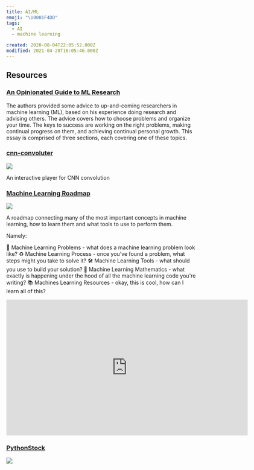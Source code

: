 ```yaml
---
title: AI/ML
emoji: "\U0001F4DD"
tags:
  - AI
  - machine learning

created: 2020-08-04T22:05:52.000Z
modified: 2021-04-20T16:05:46.000Z
---
```


## Resources

### [An Opinionated Guide to ML Research](http://joschu.net/blog/opinionated-guide-ml-research.html)

The authors provided some advice to up-and-coming researchers in machine learning (ML), based on his experience doing research and advising others. The advice covers how to choose problems and organize your time. The keys to success are working on the right problems, making continual progress on them, and achieving continual personal growth. This essay is comprised of three sections, each covering one of these topics.

### [cnn-convoluter](https://github.com/pwwang/cnn-convoluter)

![](https://github.com/pwwang/cnn-convoluter/raw/master/cnn-convoluter.gif)

An interactive player for CNN convolution

### [Machine Learning Roadmap](https://github.com/mrdbourke/machine-learning-roadmap)

![](https://raw.githubusercontent.com/mrdbourke/machine-learning-roadmap/master/2020-ml-roadmap-overview.png?token=AD7ZOCOIG7IZXHDL63W6RZK7A3B6I)

A roadmap connecting many of the most important concepts in machine learning, how to learn them and what tools to use to perform them.

Namely:

🤔 Machine Learning Problems - what does a machine learning problem look like?
♻️ Machine Learning Process - once you’ve found a problem, what steps might you take to solve it?
🛠 Machine Learning Tools - what should you use to build your solution?
🧮 Machine Learning Mathematics - what exactly is happening under the hood of all the machine learning code you're writing?
📚 Machines Learning Resources - okay, this is cool, how can I learn all of this?

<iframe
  width="640"
  height="360"
  src="https://www.youtube.com/embed/pHiMN_gy9mk"
  frameborder="0"
  allow="accelerometer; encrypted-media; gyroscope; picture-in-picture"
  allowfullscreen
></iframe>

### [PythonStock](https://github.com/pythonstock/stock)

![](https://raw.githubusercontent.com/pythonstock/stock/master/web/static/img/stock-show-01.jpg)
